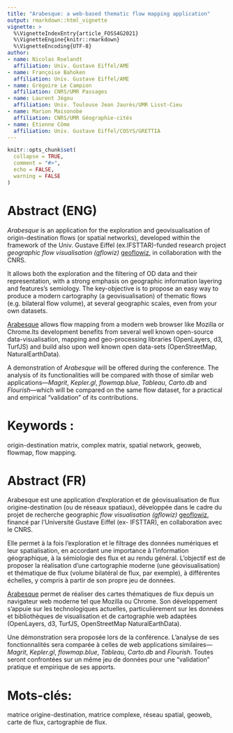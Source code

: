 ```yaml
---
title: "Arabesque: a web-based thematic flow mapping application"
output: rmarkdown::html_vignette
vignette: >
  %\VignetteIndexEntry{article_FOSS4G2021}
  %\VignetteEngine{knitr::rmarkdown}
  %\VignetteEncoding{UTF-8}
author:
- name: Nicolas Roelandt
  affiliation: Univ. Gustave Eiffel/AME
- name: Françoise Bahoken
  affiliation: Univ. Gustave Eiffel/AME
- name: Grégoire Le Campion
  affiliation: CNRS/UMR Passages
- name: Laurent Jégou
  affiliation: Univ. Toulouse Jean Jaurès/UMR Lisst-Cieu
- name: Marion Maisonobe
  affiliation: CNRS/UMR Géographie-cités
- name: Etienne Côme
  affiliation: Univ. Gustave Eiffel/COSYS/GRETTIA
---
```


```r
knitr::opts_chunk$set(
  collapse = TRUE,
  comment = "#>",
  echo = FALSE,
  warning = FALSE
)
```

<!--
Notes:
# Reminders:
- abstract due date : 08/03/2021 - 800-1000 words
- informations: https://2021.foss4g.org/call-for-papers/academic.html
- 20 min presentation, 5 min question, 5 minutes room change : 30 minutes slots
- topics: Open Geospatial Software, Open GIScience
- FOSS4G 2019 presentation: https://media.ccc.de/v/bucharest-205-gflowiz-an-open-science-framework-to-analyze-and-geovisualize-networks-and-flow-datasets
- SAGEO 2019 proceedings: https://sageo2019.inrae.fr/actes/
- FOSDEM demo : https://archive.fosdem.org/2020/schedule/event/arabesque_a_geographic_flow_visualization_application/
-->

# Abstract (ENG)

_Arabesque_ is an application for the exploration and geovisualisation of origin-destination flows (or spatial networks),
developed within the framework of the Univ. Gustave Eiffel (ex.IFSTTAR)-funded research project _geographic flow visualisation (gflowiz)_
[geoflowiz](https://geoflowiz.hypotheses.org/), in collaboration with the CNRS.

It allows both the exploration and the filtering of OD data and their representation, with a strong emphasis on geographic
information layering and features's semiology. The key-objective is to propose an easy way to produce a modern cartography
(a geovisualisation) of thematic flows (e.g. bilateral flow volume), at several geographic scales, even from your own datasets.

[Arabesque](http://arabesque.ifsttar.fr/) allows flow mapping from a modern web browser like Mozilla or Chrome.Its development benefits from several well known open-source data-visualisation, mapping and geo-processing libraries (OpenLayers, d3, TurfJS) and build also upon well known open data-sets (OpenStreetMap, NaturalEarthData). 

A demonstration of _Arabesque_ will be offered during the conference.
The analysis of its functionalities will be compared with those of similar web applications—_Magrit_, _Kepler.gl_, _flowmap.blue_, _Tableau_, _Carto.db_ and _Flourish_—which will be compared on the same flow dataset, for a practical and empirical "validation" of its contributions.

# Keywords :

origin-destination matrix, complex matrix, spatial network, geoweb, flowmap, flow mapping.

# Abstract (FR)

Arabesque est une application d’exploration et de géovisualisation de flux origine-destination (ou de réseaux spatiaux),
développée dans le cadre du projet de recherche geographic _flow visualisation (gflowiz)_
[geoflowiz](https://geoflowiz.hypotheses.org/), financé par l'Université Gustave Eiffel (ex- IFSTTAR), 
en collaboration avec le CNRS.

Elle permet à la fois l'exploration et le filtrage des données numériques et leur spatialisation,
en accordant une importance à l'information géographique, à la sémiologie des flux et au rendu général.
L'objectif est de proposer la réalisation d'une cartographie moderne (une géovisualisation) et thématique
de flux (volume bilatéral de flux, par exemple), à différentes échelles, y compris à partir de son propre jeu de données.

[Arabesque](http://arabesque.ifsttar.fr/) permet de réaliser des cartes thématiques de flux depuis un navigateur web moderne tel que Mozilla ou Chrome.
Son développement s’appuie sur les technologiques actuelles, particulièrement sur les données et bibliothèques de visualisation et
de cartographie web adaptées (OpenLayers, d3, TurfJS, OpenStreetMap NaturalEarthData). 

Une démonstration sera proposée lors de la conférence. L'analyse de ses fonctionnalités
sera comparée à celles de web applications similaires—_Magrit_, _Kepler.gl_, _flowmap.blue_, _Tableau_, _Carto.db_ and _Flourish_. Toutes seront
confrontées sur un même jeu de données pour une "validation" pratique et empirique de ses apports.

# Mots-clés: 

matrice origine-destination, matrice complexe, réseau spatial, geoweb, carte de flux, cartographie de flux.

